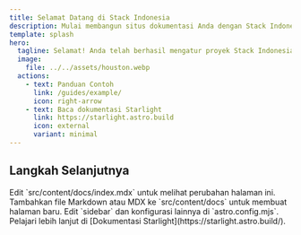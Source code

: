 ```yaml
---
title: Selamat Datang di Stack Indonesia
description: Mulai membangun situs dokumentasi Anda dengan Stack Indonesia.
template: splash
hero:
  tagline: Selamat! Anda telah berhasil mengatur proyek Stack Indonesia yang baru!
  image:
    file: ../../assets/houston.webp
  actions:
    - text: Panduan Contoh
      link: /guides/example/
      icon: right-arrow
    - text: Baca dokumentasi Starlight
      link: https://starlight.astro.build
      icon: external
      variant: minimal
---
```



## Langkah Selanjutnya

<CardGrid stagger>
	<Card title="Perbarui konten" icon="pencil">
		Edit `src/content/docs/index.mdx` untuk melihat perubahan halaman ini.
	</Card>
	<Card title="Tambah konten baru" icon="add-document">
		Tambahkan file Markdown atau MDX ke `src/content/docs` untuk membuat halaman baru.
	</Card>
	<Card title="Konfigurasi situs Anda" icon="setting">
		Edit `sidebar` dan konfigurasi lainnya di `astro.config.mjs`.
	</Card>
	<Card title="Baca dokumentasi" icon="open-book">
		Pelajari lebih lanjut di [Dokumentasi Starlight](https://starlight.astro.build/).
	</Card>
</CardGrid>

